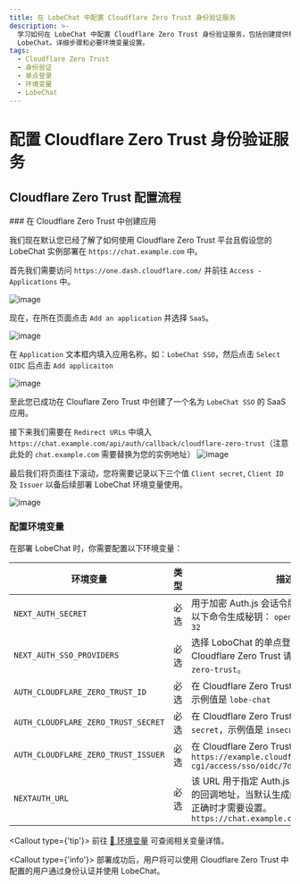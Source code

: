 ```yaml
---
title: 在 LobeChat 中配置 Cloudflare Zero Trust 身份验证服务
description: >-
  学习如何在 LobeChat 中配置 Cloudflare Zero Trust 身份验证服务，包括创建提供程序、配置环境变量和部署
  LobeChat。详细步骤和必要环境变量设置。
tags:
  - Cloudflare Zero Trust
  - 身份验证
  - 单点登录
  - 环境变量
  - LobeChat
---
```


# 配置 Cloudflare Zero Trust 身份验证服务

## Cloudflare Zero Trust 配置流程

<Steps>
  ### 在 Cloudflare Zero Trust 中创建应用

  我们现在默认您已经了解了如何使用 Cloudflare Zero Trust 平台且假设您的 LobeChat 实例部署在 `https://chat.example.com` 中。

  首先我们需要访问 `https://one.dash.cloudflare.com/` 并前往 `Access - Applications` 中。

  ![image](https://github.com/user-attachments/assets/4d671a7c-5d94-4c4b-b4fd-71a5a0e9d227)

  现在，在所在页面点击 `Add an application` 并选择 `SaaS`。

  ![image](https://github.com/user-attachments/assets/3da4c8c4-88c6-40a9-8005-6a0a44aa3b1f)

  在 `Application` 文本框内填入应用名称，如：`LobeChat SSO`，然后点击 `Select OIDC` 后点击 `Add applicaiton`

  ![image](https://github.com/user-attachments/assets/16cd9aef-c87b-48a4-95c0-b666082e7515)

  至此您已成功在 Clouflare Zero Trust 中创建了一个名为 `LobeChat SSO` 的 SaaS 应用。

  接下来我们需要在 `Redirect URLs` 中填入 `https://chat.example.com/api/auth/callback/cloudflare-zero-trust`（注意此处的 `chat.example.com` 需要替换为您的实例地址） ![image](https://github.com/user-attachments/assets/433fdce4-0af5-417f-b80d-163c2d4f02f6)

  最后我们将页面往下滚动，您将需要记录以下三个值 `Client secret`, `Client ID` 及 `Issuer` 以备后续部署 LobeChat 环境变量使用。

  ![image](https://github.com/user-attachments/assets/2dd3cde5-fa0d-4f52-b82b-28d9e89379a0)

  ### 配置环境变量

  在部署 LobeChat 时，你需要配置以下环境变量：

  | 环境变量                                | 类型 | 描述                                                                                                           |
  | ----------------------------------- | -- | ------------------------------------------------------------------------------------------------------------ |
  | `NEXT_AUTH_SECRET`                  | 必选 | 用于加密 Auth.js 会话令牌的密钥。您可以使用以下命令生成秘钥： `openssl rand -base64 32`                                                |
  | `NEXT_AUTH_SSO_PROVIDERS`           | 必选 | 选择 LoboChat 的单点登录提供商。使用 Cloudflare Zero Trust 请填写 `cloudflare-zero-trust`。                                   |
  | `AUTH_CLOUDFLARE_ZERO_TRUST_ID`     | 必选 | 在 Cloudflare Zero Trust 生成的 `Client ID`，示例值是 `lobe-chat`                                                     |
  | `AUTH_CLOUDFLARE_ZERO_TRUST_SECRET` | 必选 | 在 Cloudflare Zero Trust 生成的 `Client secret`，示例值是 `insecure_secret`                                           |
  | `AUTH_CLOUDFLARE_ZERO_TRUST_ISSUER` | 必选 | 在 Cloudflare Zero Trust 生成的 `Issuer`，例如 `https://example.cloudflareaccess.com/cdn-cgi/access/sso/oidc/7db0f` |
  | `NEXTAUTH_URL`                      | 必选 | 该 URL 用于指定 Auth.js 在执行 OAuth 验证时的回调地址，当默认生成的重定向地址发生不正确时才需要设置。`https://chat.example.com/api/auth`             |

  <Callout type={'tip'}>
    前往 [📘 环境变量](/zh/docs/self-hosting/environment-variable#Cloudflare%20Zero%20Trust) 可查阅相关变量详情。
  </Callout>
</Steps>

<Callout type={'info'}>
  部署成功后，用户将可以使用 Cloudflare Zero Trust 中配置的用户通过身份认证并使用 LobeChat。
</Callout>
